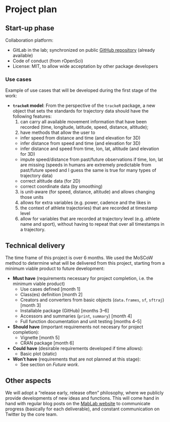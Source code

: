 # Project plan

## Start-up phase
<!--
Covering the planning phase, this section should provide a relatively detailed plan of how work will start on the project. This section is important because projects need to get up and running quickly.


 - [ ] Setting up collaboration platform inc. code for contributors etc.
 - [ ] Licence decisions
 - [ ] Reporting framework
-->

Collaboration platform:

  * GitLab in the lab; synchronized on public [GitHub
    repository](https://github.com/mablab/sftraj) (already available)
  * Code of conduct (from rOpenSci)
  * License: MIT, to allow wide acceptation by other package
    developers

### Use cases

Example of use cases that will be developed during the first stage of
the work:

  * **`trackeR` model**: From the perspective of the `trackeR`
    package, a new object that sets the standards for trajectory data
    should have the following features:
    1. can carry all available movement information that have been
       recorded (time, longitude, latitude, speed, distance,
       altitude);
    2. have methods that allow the user to
      - infer speed from distance and time (and elevation for 3D)
      - infer distance from speed and time (and elevation for 3D)
      - infer distance and speed from time, lon, lat, altitude (and
        elevation for 3D)
      - impute speed/distance from past/future observations if time,
        lon, lat are missing (speeds in humans are extremely
        predictable from past/future speed and I guess the same is
        true for many types of trajectory data)
      - correct altitude data (for 2D)
      - correct coordinate data (by smoothing)
    3. is unit-aware (for speed, distance, altitude) and allows
       changing those units
    4. allows for extra variables (e.g. power, cadence and the likes
       in
    5. the context of athlete trajectories) that are recorded at
       timestamp level
    6. allow for variables that are recorded at trajectory level
       (e.g. athlete name and sport), without having to repeat that
       over all timestamps in a trajectory.


## Technical delivery
<!--
Covering the actual delivery of the project this section should provide at least a high-level the implementation. 

Including target dates is really important as you need to be committed and the ISC need to have a means of tracking delivery
-->

The time frame of this project is over 6 months.  We used the MoSCoW
method to determine what will be delivered from this project, starting
from a minimum viable product to future development:

  * **Must have** (requirements necessary for project completion,
    i.e. the minimum viable product)
    * Use cases defined [month 1]
    * Class(es) definition [month 2]
    * Creators and converters from basic objects (`data.frames`, `sf`,
      `sftraj`) [month 3]
    * Installable package (GitHub) [months 3–6]
    * Accessors and summaries (`print`, `summary`) [month 4]
    * Full function documentation and unit testing [months 4–5]
  * **Should have** (important requirements not necesary for project
    completion):
    * Vignette [month 5]
    * CRAN package [month 6]
  * **Could have** (desirable requirements developed if time allows):
    * Basic plot (static)
  * **Won't have** (requirements that are not planned at this stage):
    * See section on *Future work*.


## Other aspects
<!--
Covering non-technical activities like on-going publicity, paper preparation, discussion groups etc. that might be required to facilitate successful delivery of the project.

 - [ ] Announcement post
 - [ ] Delivery blog post
 - [ ] Twitter
 - [ ] UseR!
 - [ ] ISC meetings
-->

We will adopt a "release early, release often" philosophy, where we
publicly provide developments of new ideas and functions. This will
come hand in hand with regular blog posts on the [MabLab
website](https://mablab.org/) to communicate progress (basically for
each deliverable), and constant communication on Twitter by the core
team.

